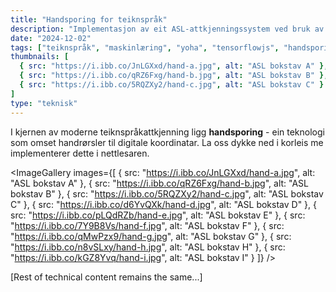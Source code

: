 ```yaml
---
title: "Handsporing for teiknspråk"
description: "Implementasjon av eit ASL-attkjenningssystem ved bruk av maskinlæring og handsporing i nettlesaren"
date: "2024-12-02"
tags: ["teiknspråk", "maskinlæring", "yoha", "tensorflowjs", "handsporing"]
thumbnails: [
  { src: "https://i.ibb.co/JnLGXxd/hand-a.jpg", alt: "ASL bokstav A" },
  { src: "https://i.ibb.co/qRZ6Fxg/hand-b.jpg", alt: "ASL bokstav B" },
  { src: "https://i.ibb.co/5RQZXy2/hand-c.jpg", alt: "ASL bokstav C" }
]
type: "teknisk"
---
```


I kjernen av moderne teiknspråkattkjenning ligg **handsporing** - ein teknologi som omset handrørsler til digitale koordinatar. La oss dykke ned i korleis me implementerer dette i nettlesaren.

<ImageGallery
  images={[
    { src: "https://i.ibb.co/JnLGXxd/hand-a.jpg", alt: "ASL bokstav A" },
    { src: "https://i.ibb.co/qRZ6Fxg/hand-b.jpg", alt: "ASL bokstav B" },
    { src: "https://i.ibb.co/5RQZXy2/hand-c.jpg", alt: "ASL bokstav C" },
    { src: "https://i.ibb.co/d6YvQXk/hand-d.jpg", alt: "ASL bokstav D" },
    { src: "https://i.ibb.co/pLQdRZb/hand-e.jpg", alt: "ASL bokstav E" },
    { src: "https://i.ibb.co/7Y9B8Vs/hand-f.jpg", alt: "ASL bokstav F" },
    { src: "https://i.ibb.co/qMwPzx9/hand-g.jpg", alt: "ASL bokstav G" },
    { src: "https://i.ibb.co/n8vSLxy/hand-h.jpg", alt: "ASL bokstav H" },
    { src: "https://i.ibb.co/kGZ8Yvq/hand-i.jpg", alt: "ASL bokstav I" }
  ]}
/>

[Rest of technical content remains the same...]
